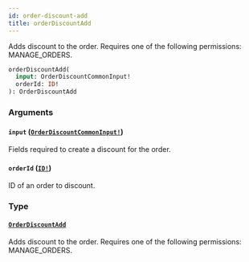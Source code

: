 ```yaml
---
id: order-discount-add
title: orderDiscountAdd
---
```


Adds discount to the order. Requires one of the following permissions: MANAGE_ORDERS.

```graphql
orderDiscountAdd(
  input: OrderDiscountCommonInput!
  orderId: ID!
): OrderDiscountAdd

```

### Arguments

#### `input` ([`OrderDiscountCommonInput!`](../../../developer/api-reference/inputs/order-discount-common-input))

Fields required to create a discount for the order.

#### `orderId` ([`ID!`](../../../developer/api-reference/scalars/id))

ID of an order to discount.

### Type

#### [`OrderDiscountAdd`](../../../developer/api-reference/objects/order-discount-add)

Adds discount to the order. Requires one of the following permissions: MANAGE_ORDERS.
